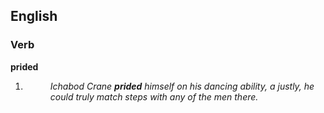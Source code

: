 ==English==
===Verb===
'''prided'''

#{{past of|[[pride]]}}
#:''Ichabod Crane '''prided''' himself on his dancing ability, a justly, he could truly match steps with any of the men there.''